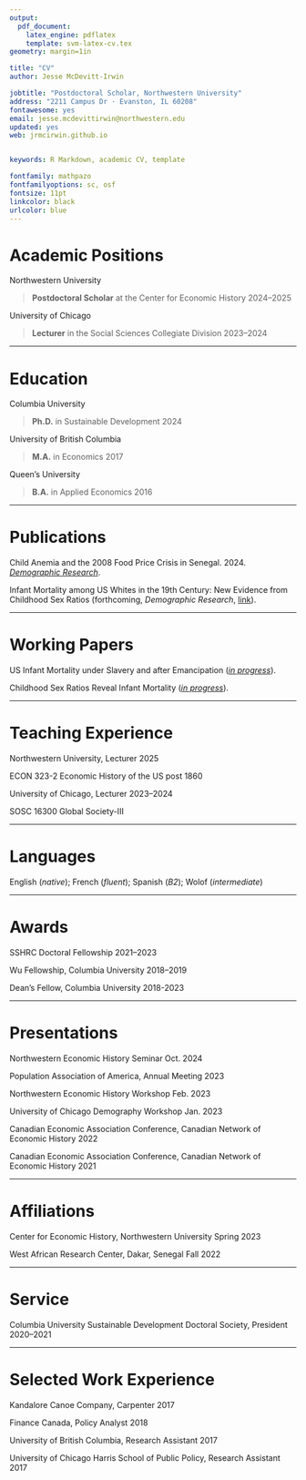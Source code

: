```yaml
---
output: 
  pdf_document:
    latex_engine: pdflatex
    template: svm-latex-cv.tex
geometry: margin=1in

title: "CV"
author: Jesse McDevitt-Irwin

jobtitle: "Postdoctoral Scholar, Northwestern University"
address: "2211 Campus Dr · Evanston, IL 60208"
fontawesome: yes
email: jesse.mcdevittirwin@northwestern.edu
updated: yes
web: jrmcirwin.github.io


keywords: R Markdown, academic CV, template

fontfamily: mathpazo
fontfamilyoptions: sc, osf
fontsize: 11pt
linkcolor: black
urlcolor: blue
---
```


# Academic Positions

Northwestern University

> __Postdoctoral Scholar__ at the Center for Economic History  \hfill 2024--2025

University of Chicago

> __Lecturer__ in the Social Sciences Collegiate Division  \hfill 2023--2024

---

# Education

Columbia University

>__Ph.D.__ in Sustainable Development  \hfill 2024


University of British Columbia

>__M.A.__ in Economics \hfill 2017

Queen's University

>__B.A.__ in Applied Economics \hfill 2016

---

# Publications

Child Anemia and the 2008 Food Price Crisis in Senegal. 2024. [_Demographic Research_](https://www.demographic-research.org/articles/volume/51/20).

Infant Mortality among US Whites in the 19th Century: New Evidence from Childhood Sex Ratios
(forthcoming, _Demographic Research_, [link](https://jrmcirwin.github.io/sr1/USimr.pdf)).

---

# Working Papers

US Infant Mortality under Slavery and after Emancipation ([_in progress_](https://jrmcirwin.github.io/sr1/UsSlv.pdf)).

Childhood Sex Ratios Reveal Infant Mortality ([_in progress_](https://jrmcirwin.github.io/sr1/DemPap_1.pdf)).

---

# Teaching Experience

Northwestern University, Lecturer \hfill 2025

ECON 323-2 Economic History of the US post 1860

University of Chicago, Lecturer \hfill 2023--2024

SOSC 16300 Global Society-III 

---

# Languages

English  (_native_); French  (_fluent_); Spanish (_B2_); Wolof (_intermediate_)

---

# Awards

SSHRC Doctoral Fellowship \hfill 2021--2023

Wu Fellowship, Columbia University \hfill 2018--2019

Dean's Fellow, Columbia University \hfill 2018-2023

---

# Presentations

Northwestern Economic History Seminar \hfill Oct. 2024

Population Association of America, Annual Meeting \hfill 2023

Northwestern Economic History Workshop \hfill Feb. 2023

University of Chicago Demography Workshop \hfill Jan. 2023

Canadian Economic Association Conference, Canadian Network of Economic History \hfill  2022

Canadian Economic Association Conference, Canadian Network of Economic History \hfill  2021

---

# Affiliations

Center for Economic History, Northwestern University \hfill Spring 2023

West African Research Center, Dakar, Senegal \hfill Fall 2022

---

# Service

Columbia University Sustainable Development Doctoral Society, President \hfill 2020--2021

---

# Selected Work Experience

Kandalore Canoe Company, Carpenter \hfill 2017

Finance Canada, Policy Analyst \hfill 2018

University of British Columbia, Research Assistant \hfill 2017

University of Chicago Harris School of Public Policy, Research Assistant \hfill 2017

